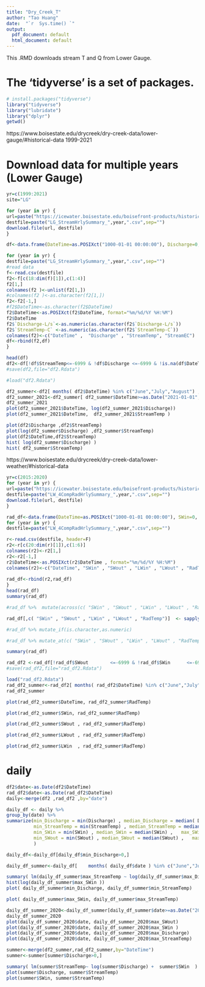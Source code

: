 ```yaml
---
title: "Dry_Creek_T"
author: "Tao Huang"
date:  "`r  Sys.time() `"
output:
  pdf_document: default
  html_document: default
---
```


This .RMD downloads stream T and Q from Lower Gauge.

# The 'tidyverse' is a set of packages.
```r
# install.packages("tidyverse")
library("tidyverse")
library("lubridate")
library("dplyr")
getwd()
```

https://www.boisestate.edu/drycreek/dry-creek-data/lower-gauge/#historical-data
1999-2021

# Download data for multiple years (Lower Gauge)
```r
yr=c(1999:2021)
site="LG"

for (year in yr) {
url=paste("https://icewater.boisestate.edu/boisefront-products/historical/dcew_lg/StreamHourlyData/",site,"_StreamHrlySummary_",year,".csv",sep="")
destfile=paste("LG_StreamHrlySummary_",year,".csv",sep="")
download.file(url, destfile)
}
```












```r
df<-data.frame(DateTime=as.POSIXct("1000-01-01 00:00:00"), Discharge=0, StreamTemp=0, StreamEC=as.factor(0))

for (year in yr) {
destfile=paste("LG_StreamHrlySummary_",year,".csv",sep="")
#read data
f<-read.csv(destfile)
f2<-f[c(18:dim(f)[1]),c(1:4)]
f2[1,]
colnames(f2 )<-unlist(f2[1,])
#colnames(f2 )<-as.character(f2[1,])
f2<-f2[-1,]
#f2$DateTime<-as.character(f2$DateTime)
f2$DateTime<-as.POSIXct(f2$DateTime, format="%m/%d/%Y %H:%M")
f2$DateTime
f2$`Discharge-L/s`<-as.numeric(as.character(f2$`Discharge-L/s`))
f2$`StreamTemp-C` <-as.numeric(as.character(f2$`StreamTemp-C`))
colnames(f2)<-c("DateTime" ,  "Discharge" , "StreamTemp", "StreamEC")
df<-rbind(f2,df)
}

head(df)
df2<-df[!df$StreamTemp<=-6999 & !df$Discharge <=-6999 & !is.na(df$DateTime) ,]
#save(df2,file="df2.Rdata")
```

```r
#load("df2.Rdata")

```


```r
df2_summer<-df2[ months( df2$DateTime) %in% c("June","July","August") ,]
df2_summer_2021<-df2_summer[ df2_summer$DateTime>=as.Date("2021-01-01",format="%Y-%m-%d") ,]
df2_summer_2021
plot(df2_summer_2021$DateTime, log(df2_summer_2021$Discharge))
plot(df2_summer_2021$DateTime,  df2_summer_2021$StreamTemp )
```

```r
plot(df2$Discharge ,df2$StreamTemp)
plot(log(df2_summer$Discharge) ,df2_summer$StreamTemp)
plot(df2$DateTime,df2$StreamTemp)
hist( log(df2_summer$Discharge) )
hist( df2_summer$StreamTemp)
```

https://www.boisestate.edu/drycreek/dry-creek-data/lower-weather/#historical-data
```r
yr=c(2015:2020)
for (year in yr) {
url=paste("https://icewater.boisestate.edu/boisefront-products/historical/dcew_lw/Weather/4CompRadiation/LW_4CompRadHrlySummary_",year,".csv",sep="")
destfile=paste("LW_4CompRadHrlySummary_",year,".csv",sep="")
download.file(url, destfile)
}
```

<!-- ```{r} -->
<!-- getwd() -->
<!-- list.files() -->
<!-- destfile -->
<!-- r<-read.csv(destfile, header=F) -->
<!-- r2<-r[c(20:dim(r)[1]),c(1:6)] -->
<!-- colnames(r2)<-r2[1,] -->
<!-- r2<-r2[-1,] -->
<!-- ``` -->

```r
rad_df<-data.frame(DateTime=as.POSIXct("1000-01-01 00:00:00"), SWin=0, SWout=0, LWin=0, LWout=0, RadTemp=0)
for (year in yr) {
destfile=paste("LW_4CompRadHrlySummary_",year,".csv",sep="")

r<-read.csv(destfile, header=F)
r2<-r[c(20:dim(r)[1]),c(1:6)]
colnames(r2)<-r2[1,]
r2<-r2[-1,]
r2$DateTime<-as.POSIXct(r2$DateTime , format="%m/%d/%Y %H:%M")
colnames(r2)<-c("DateTime", "SWin" , "SWout" , "LWin" , "LWout" , "RadTemp")
  
rad_df<-rbind(r2,rad_df)
}
head(rad_df)
summary(rad_df)
```

```r
#rad_df %>%  mutate(across(c( "SWin" , "SWout" , "LWin" , "LWout" , "RadTemp"),  function(x) as.numeric(x)))

rad_df[,c( "SWin" , "SWout" , "LWin" , "LWout" , "RadTemp")]  <- sapply( rad_df[,c( "SWin" , "SWout" , "LWin" , "LWout" , "RadTemp")] ,as.numeric)

#rad_df %>% mutate_if(is.character,as.numeric)

#rad_df %>% mutate_at(c( "SWin" , "SWout" , "LWin" , "LWout" , "RadTemp"), as.numeric)

summary(rad_df)
```

```r
rad_df2 <-rad_df[!rad_df$SWout        <=-6999 & !rad_df$SWin      <=-6999 & !is.na(rad_df$DateTime) ,]
#save(rad_df2,file="rad_df2.Rdata")

```

```r
load("rad_df2.Rdata")
rad_df2_summer<-rad_df2[ months( rad_df2$DateTime) %in% c("June","July","August") ,]
rad_df2_summer
```

```r
plot(rad_df2_summer$DateTime, rad_df2_summer$RadTemp)

plot(rad_df2_summer$SWin, rad_df2_summer$RadTemp)

plot(rad_df2_summer$SWout , rad_df2_summer$RadTemp)

plot(rad_df2_summer$LWout , rad_df2_summer$RadTemp)

plot(rad_df2_summer$LWin  , rad_df2_summer$RadTemp)

```

# daily
```r
df2$date<-as.Date(df2$DateTime)
rad_df2$date<-as.Date(rad_df2$DateTime)
daily<-merge(df2 ,rad_df2 ,by="date")

daily_df <- daily %>%                            
group_by(date) %>%
summarize(min_Discharge = min(Discharge) , median_Discharge = median( Discharge) ,   max_Discharge = max( Discharge),
          min_StreamTemp = min(StreamTemp) , median_StreamTemp = median(StreamTemp) ,   max_StreamTemp = max(StreamTemp),
          min_SWin = min(SWin) , median_SWin = median(SWin) ,   max_SWin = max(SWin),
          min_SWout = min(SWout) , median_SWout = median(SWout) ,   max_SWout = max(SWout)
          )

daily_df<-daily_df[daily_df$min_Discharge>0,]

daily_df_summer<-daily_df[    months( daily_df$date ) %in% c("June","July","August")   ,]


```

```r
summary( lm(daily_df_summer$max_StreamTemp ~ log(daily_df_summer$max_Discharge ) +    (daily_df_summer$max_SWin ) ) )
hist(log(daily_df_summer$max_SWin ))
plot( daily_df_summer$min_Discharge, daily_df_summer$min_StreamTemp)

plot( daily_df_summer$max_SWin, daily_df_summer$max_StreamTemp)
```

```r
daily_df_summer_2020<-daily_df_summer[daily_df_summer$date>=as.Date("2020-01-01",format="%Y-%m-%d"),]
daily_df_summer_2020
plot(daily_df_summer_2020$date, daily_df_summer_2020$max_SWout)
plot(daily_df_summer_2020$date, daily_df_summer_2020$max_SWin )
plot(daily_df_summer_2020$date, daily_df_summer_2020$max_Discharge)
plot(daily_df_summer_2020$date, daily_df_summer_2020$max_StreamTemp)


```














```r
summer<-merge(df2_summer,rad_df2_summer,by="DateTime")
summer<-summer[summer$Discharge>0,]
```

```r
summary( lm(summer$StreamTemp~ log(summer$Discharge) +  summer$SWin  ) )
plot(summer$Discharge, summer$StreamTemp)
plot(summer$SWin, summer$StreamTemp)
```
